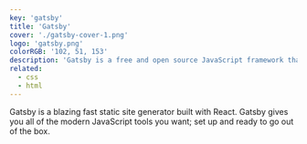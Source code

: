 ```yaml
---
key: 'gatsby'
title: 'Gatsby'
cover: './gatsby-cover-1.png'
logo: 'gatsby.png'
colorRGB: '102, 51, 153'
description: 'Gatsby is a free and open source JavaScript framework that helps developers build blazing fast websites and apps.'
related:
  - сss
  - html
---
```


Gatsby is a blazing fast static site generator built with React. Gatsby gives you all of the modern JavaScript tools you want; set up and ready to go out of the box.
